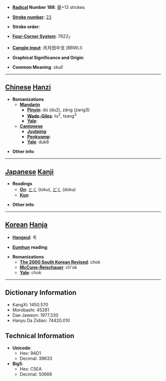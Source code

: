 * '''[[Wiktionary:Chinese radical index| Radical]] Number 188''': [[Wiktionary:Chinese radical index 骨|骨]]+13 strokes

* '''[[Wiktionary:Chinese total strokes index|Stroke number]]''': [[Wiktionary:Chinese total strokes index 23|23]]

* '''Stroke order''': 

* '''[[Wiktionary:Chinese four corner index|Four-Corner System]]''': 7622<sub>7</sub>

* '''[[Wiktionary:Chinese Cangjie index|Cangjie input]]''': 月月田中戈 (BBWLI)

* '''Graphical Significance and Origin''': 

* '''Common Meaning''': skull

----

== [[Chinese]] [[Hanzi]] ==

* '''Romanizations'''
** '''[[Mandarin]]'''
*** '''[[Pinyin]]''': dú (du2), zǎng (zang3)
*** '''[[Wade-Giles]]''': tu<sup>2</sup>, tsang<sup>3</sup>
*** '''[[Yale]]''': 
** '''[[Cantonese]]'''
*** '''[[Jyutping]]''':
*** '''[[Penkyamp]]''': 
*** '''[[Yale]]''': duk6

* '''Other info''': 

----

== [[Japanese]] [[Kanji]] ==

* '''Readings'''
** '''[[On]]''': [[とく]] (toku), [[どく]] (doku)
** '''[[Kun]]''': 

* '''Other info''':  

----

== [[Korean]] [[Hanja]] ==

* '''[[Hangeul]]''': 촉

* '''[[Eumhun]] reading''': 

* '''Romanizations'''
** '''[[The 2000 South Korean Revised Romanization|The 2000 South Korean Revised]]''': chok
** '''[[McCune-Reischauer]]''': ch'ok
** '''[[Yale]]''': chok

----

== Dictionary Information ==

* KangXi: 1450.570
* Morobashi: 45281
* Dae Jaweon: 1977.330
* Hanyu Da Zidian: 74420.010

== Technical Information ==

* '''Unicode''':
** Hex: 9AD1
** Decimal: 39633
* '''Big5''':
** Hex: C5EA
** Decimal: 50666